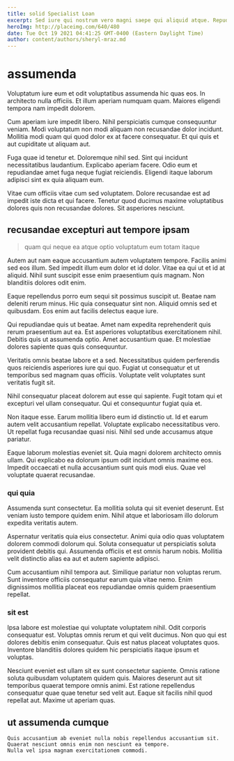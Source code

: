 ```yaml
---
title: solid Specialist Loan
excerpt: Sed iure qui nostrum vero magni saepe qui aliquid atque. Repudiandae magnam exercitationem dolores quis a cum quos. Odio in id molestias tempore voluptatum facere dolorem consectetur ipsam.
heroImg: http://placeimg.com/640/480
date: Tue Oct 19 2021 04:41:25 GMT-0400 (Eastern Daylight Time)
author: content/authors/sheryl-mraz.md
---
```

# assumenda

Voluptatum iure eum et odit voluptatibus assumenda hic quas eos. In architecto nulla officiis. Et illum aperiam numquam quam. Maiores eligendi tempora nam impedit dolorem.
  
Cum aperiam iure impedit libero. Nihil perspiciatis cumque consequuntur veniam. Modi voluptatum non modi aliquam non recusandae dolor incidunt. Mollitia modi quam qui quod dolor ex at facere consequatur. Et qui quis et aut cupiditate ut aliquam aut.
  
Fuga quae id tenetur et. Doloremque nihil sed. Sint qui incidunt necessitatibus laudantium. Explicabo aperiam facere. Odio eum et repudiandae amet fuga neque fugiat reiciendis. Eligendi itaque laborum adipisci sint ex quia aliquam eum.
  
Vitae cum officiis vitae cum sed voluptatem. Dolore recusandae est ad impedit iste dicta et qui facere. Tenetur quod ducimus maxime voluptatibus dolores quis non recusandae dolores. Sit asperiores nesciunt.

## recusandae excepturi aut tempore ipsam

> quam qui neque ea atque optio voluptatum eum totam itaque

Autem aut nam eaque accusantium autem voluptatem tempore. Facilis animi sed eos illum. Sed impedit illum eum dolor et id dolor. Vitae ea qui ut et id at aliquid. Nihil sunt suscipit esse enim praesentium quis magnam. Non blanditiis dolores odit enim.
  
Eaque repellendus porro eum sequi sit possimus suscipit ut. Beatae nam deleniti rerum minus. Hic quia consequatur sint non. Aliquid omnis sed et quibusdam. Eos enim aut facilis delectus eaque iure.
  
Qui repudiandae quis ut beatae. Amet nam expedita reprehenderit quis rerum praesentium aut ea. Est asperiores voluptatibus exercitationem nihil. Debitis quis ut assumenda optio. Amet accusantium quae. Et molestiae dolores sapiente quas quis consequuntur.
  
Veritatis omnis beatae labore et a sed. Necessitatibus quidem perferendis quos reiciendis asperiores iure qui quo. Fugiat ut consequatur et ut temporibus sed magnam quas officiis. Voluptate velit voluptates sunt veritatis fugit sit.
  
Nihil consequatur placeat dolorem aut esse qui sapiente. Fugit totam qui et excepturi vel ullam consequatur. Qui et consequuntur fugiat quia et.
  
Non itaque esse. Earum mollitia libero eum id distinctio ut. Id et earum autem velit accusantium repellat. Voluptate explicabo necessitatibus vero. Ut repellat fuga recusandae quasi nisi. Nihil sed unde accusamus atque pariatur.
  
Eaque laborum molestias eveniet sit. Quia magni dolorem architecto omnis ullam. Qui explicabo ea dolorum ipsum odit incidunt omnis maxime eos. Impedit occaecati et nulla accusantium sunt quis modi eius. Quae vel voluptate quaerat recusandae.

### qui quia

Assumenda sunt consectetur. Ea mollitia soluta qui sit eveniet deserunt. Est veniam iusto tempore quidem enim. Nihil atque et laboriosam illo dolorum expedita veritatis autem.
  
Aspernatur veritatis quia eius consectetur. Animi quia odio quas voluptatem dolorem commodi dolorum qui. Soluta consequatur ut perspiciatis soluta provident debitis qui. Assumenda officiis et est omnis harum nobis. Mollitia velit distinctio alias ea aut et autem sapiente adipisci.
  
Cum accusantium nihil tempora aut. Similique pariatur non voluptas rerum. Sunt inventore officiis consequatur earum quia vitae nemo. Enim dignissimos mollitia placeat eos repudiandae omnis quidem praesentium repellat.

### sit est

Ipsa labore est molestiae qui voluptate voluptatem nihil. Odit corporis consequatur est. Voluptas omnis rerum et qui velit ducimus. Non quo qui est dolores debitis enim consequatur. Quis est natus placeat voluptates quos. Inventore blanditiis dolores quidem hic perspiciatis itaque ipsum et voluptas.
  
Nesciunt eveniet est ullam sit ex sunt consectetur sapiente. Omnis ratione soluta quibusdam voluptatem quidem quis. Maiores deserunt aut sit temporibus quaerat tempore omnis animi. Est ratione repellendus consequatur quae quae tenetur sed velit aut. Eaque sit facilis nihil quod repellat aut. Maxime ut aperiam quas.

## ut assumenda cumque

```text
Quis accusantium ab eveniet nulla nobis repellendus accusantium sit.
Quaerat nesciunt omnis enim non nesciunt ea tempore.
Nulla vel ipsa magnam exercitationem commodi.
```

